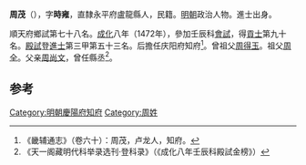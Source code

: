 '''周茂'''（{{bd|1441年||？}}），字'''時雍'''，直隸永平府盧龍縣人，民籍。[[明朝|明朝]]政治人物。進士出身。

順天府鄉試第七十八名。[[成化|成化]]八年（1472年），參加壬辰科[[會試|會試]]，得[[貢士|貢士]]第九十名。[[殿試|殿試]]登[[進士|進士]]第三甲第五十三名。后擔任庆阳府知府<ref>《畿辅通志》（卷六十）：周茂，卢龙人，知府。</ref>。曾祖父[[周得玉|周得玉]]。祖父[[周全|周全]]。父亲[[周尚文|周尚文]]，曾任縣丞<ref>《天一阁藏明代科举录选刊·登科录》（《成化八年壬辰科殿試金榜》）</ref>。

==参考==
{{reflist}}
{{明朝人物小作品}}
{{成化八年壬辰科殿試金榜}}
[[Category:明朝慶陽府知府|Category:明朝慶陽府知府]]
[[Category:周姓|Category:周姓]]